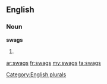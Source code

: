 ==English==

===Noun===
'''swags'''

# {{plural of|[[swag]]}}

[[Category:English plurals]]

[[ar:swags]]
[[fr:swags]]
[[my:swags]]
[[ta:swags]]